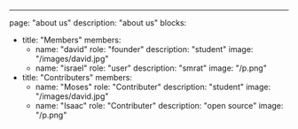 ---
page: "about us"
description: "about us"
blocks:
  - title: "Members"
    members:
      - name: "david"
        role: "founder"
        description: "student"
        image: "/images/david.jpg"
      - name: "israel"
        role: "user"
        description: "smrat"
        image: "/p.png"
  - title: "Contributers"
    members:
      - name: "Moses"
        role: "Contributer"
        description: "student"
        image: "/images/david.jpg"
      - name: "Isaac"
        role: "Contributer"
        description: "open source"
        image: "/p.png"
